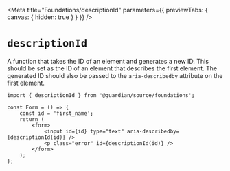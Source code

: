 
<Meta
	title="Foundations/descriptionId"
	parameters={{ previewTabs: { canvas: { hidden: true } } }}
/>

# `descriptionId`

A function that takes the ID of an element and generates a new ID. This should be set as the ID of an element that describes the first element. The generated ID should also be passed to the `aria-describedby` attribute on the first element.

```tsx
import { descriptionId } from '@guardian/source/foundations';

const Form = () => {
	const id = 'first_name';
	return (
		<form>
			<input id={id} type="text" aria-describedby={descriptionId(id)} />
			<p class="error" id={descriptionId(id)} />
		</form>
	);
};
```
